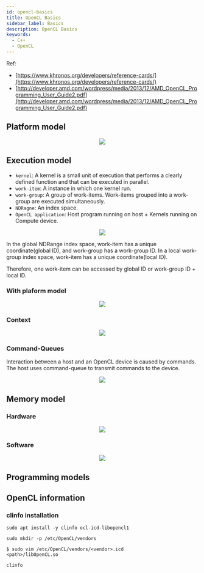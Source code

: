 ```yaml
---
id: opencl-basics
title: OpenCL Basics
sidebar_label: Basics
description: OpenCL Basics
keywords:
  - C++
  - OpenCL
---
```



Ref:

- [https://www.khronos.org/developers/reference-cards/](https://www.khronos.org/developers/reference-cards/)
- [http://developer.amd.com/wordpress/media/2013/12/AMD_OpenCL_Programming_User_Guide2.pdf](http://developer.amd.com/wordpress/media/2013/12/AMD_OpenCL_Programming_User_Guide2.pdf)

## Platform model

<center>
  <img
    src={useBaseUrl('img/lang/cpp/libraries/opencl/opencl-platform-model.png')}
  />
</center>

## Execution model

- `kernel`: A kernel is a small unit of execution that performs a clearly defined function and that can be executed in parallel.
- `work-item`: A instance in which one kernel run.
- `work-group`: A group of work-items. Work-items grouped into a work-group are executed simultaneously.
- `NDRagne`: An index space.
- `OpenCL application`: Host program running on host + Kernels running on Compute device.

<center>
  <img src={useBaseUrl('img/lang/cpp/libraries/opencl/opencl-ndrange.png')} />
</center>

In the global NDRange index space, work-item has a unique coordinate(global ID), and work-group has a work-group ID. In a local work-group index space, work-item has a unique coordinate(local ID).

Therefore, one work-item can be accessed by global ID or work-group ID + local ID.

### With plaform model

<center>
  <img
    src={useBaseUrl('img/lang/cpp/libraries/opencl/opencl-execution-model.png')}
  />
</center>

### Context

<center>
  <img src={useBaseUrl('img/lang/cpp/libraries/opencl/opencl-context.png')} />
</center>

### Command-Queues

Interaction between a host and an OpenCL device is caused by commands. The host uses command-queue to transmit commands to the device.

<center>
  <img src={useBaseUrl('img/lang/cpp/libraries/opencl/opencl-queue.jpg')} />
</center>

## Memory model

### Hardware

<center>
  <img
    src={useBaseUrl('img/lang/cpp/libraries/opencl/opencl-memory-model.png')}
  />
</center>

### Software

<center>
  <img
    src={useBaseUrl(
      'img/lang/cpp/libraries/opencl/opencl-software-memory-model.png'
    )}
  />
</center>

## Programming models

## OpenCL information

### clinfo installation

```shell
sudo apt install -y clinfo ocl-icd-libopencl1
```

```shell
sudo mkdir -p /etc/OpenCL/vendors
```

```shell {1}
$ sudo vim /etc/OpenCL/vendors/<vendor>.icd
<path>/libOpenCL.so
```

```shell
clinfo
```
